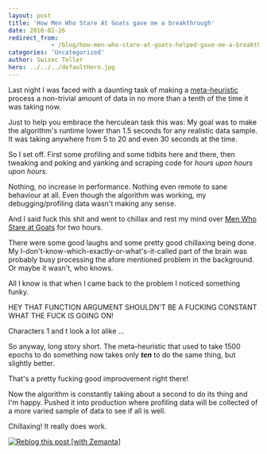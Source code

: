 ```yaml
---
layout: post
title: 'How Men Who Stare At Goats gave me a breakthrough'
date: 2010-02-26
redirect_from: 
            - /blog/how-men-who-stare-at-goats-helped-gave-me-a-breakthrough/swizec/1191
categories: 'Uncategorized'
author: Swizec Teller
hero: ../../../defaultHero.jpg
---
```

Last night I was faced with a daunting task of making a [meta-heuristic](http://en.wikipedia.org/wiki/Metaheuristic "Metaheuristic") process a non-trivial amount of data in no more than a tenth of the time it was taking now.



Just to help you embrace the herculean task this was: My goal was to make the algorithm's runtime lower than 1.5 seconds for any realistic data sample. It was taking anywhere from 5 to 20 and even 30 seconds at the time.



So I set off. First some profiling and some tidbits here and there, then tweaking and poking and yanking and scraping code for _hours upon hours upon hours._



Nothing, no increase in performance. Nothing even remote to sane behaviour at all. Even though the algorithm was working, my debugging/profiling data wasn't making any sense.



And I said fuck this shit and went to chillax and rest my mind over [Men Who Stare at Goats](http://www.amazon.com/Men-Who-Stare-at-Goats/dp/0330375482%3FSubscriptionId%3D0G81C5DAZ03ZR9WH9X82%26tag%3Dzemanta-20%26linkCode%3Dxm2%26camp%3D2025%26creative%3D165953%26creativeASIN%3D0330375482 "Men Who Stare at Goats") for two hours.





There were some good laughs and some pretty good chillaxing being done. My I-don't-know-which-exactly-or-what's-it-called part of the brain was probably busy processing the afore mentioned problem in the background. Or maybe it wasn't, who knows.



All I know is that when I came back to the problem I noticed something funky.



HEY THAT FUNCTION ARGUMENT SHOULDN'T BE A FUCKING CONSTANT WHAT THE FUCK IS GOING ON!



Characters 1 and t look a lot alike ...



So anyway, long story short. The meta-heuristic that used to take 1500 epochs to do something now takes only _**ten**_ to do the same thing, but slightly better.



That's a pretty fucking good improovement right there!



Now the algorithm is constantly taking about a second to do its thing and I'm happy. Pushed it into production where profiling data will be collected of a more varied sample of data to see if all is well.



Chillaxing! It really does work.

[![Reblog this post \[with Zemanta\]](http://img.zemanta.com/reblog_e.png?x-id=9b21d896-9c08-4f43-8180-2ccdffa12a70)](http://reblog.zemanta.com/zemified/9b21d896-9c08-4f43-8180-2ccdffa12a70/ "Reblog this post \[with Zemanta]")